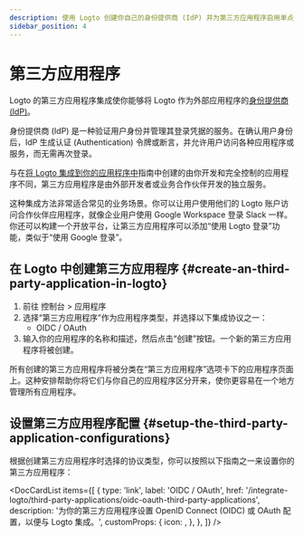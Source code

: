 ```yaml
---
description: 使用 Logto 创建你自己的身份提供商 (IdP) 并为第三方应用程序启用单点登录 (SSO)。轻松集成 OIDC、OAuth 或 SAML 应用程序。
sidebar_position: 4
---
```



# 第三方应用程序

Logto 的第三方应用程序集成使你能够将 Logto 作为外部应用程序的[身份提供商 (IdP)](https://auth.wiki/identity-provider)。

身份提供商 (IdP) 是一种验证用户身份并管理其登录凭据的服务。在确认用户身份后，IdP 生成认证 (Authentication) 令牌或断言，并允许用户访问各种应用程序或服务，而无需再次登录。

与在[将 Logto 集成到你的应用程序中](/integrate-logto/integrate-logto-into-your-application)指南中创建的由你开发和完全控制的应用程序不同，第三方应用程序是由外部开发者或业务合作伙伴开发的独立服务。

这种集成方法非常适合常见的业务场景。你可以让用户使用他们的 Logto 账户访问合作伙伴应用程序，就像企业用户使用 Google Workspace 登录 Slack 一样。你还可以构建一个开放平台，让第三方应用程序可以添加“使用 Logto 登录”功能，类似于“使用 Google 登录”。

## 在 Logto 中创建第三方应用程序 \{#create-an-third-party-application-in-logto}

1. 前往 <CloudLink to="/applications">控制台 > 应用程序</CloudLink>
2. 选择“第三方应用程序”作为应用程序类型，并选择以下集成协议之一：
   - OIDC / OAuth
3. 输入你的应用程序的名称和描述，然后点击“创建”按钮。一个新的第三方应用程序将被创建。

所有创建的第三方应用程序将被分类在“第三方应用程序”选项卡下的应用程序页面上。这种安排帮助你将它们与你自己的应用程序区分开来，使你更容易在一个地方管理所有应用程序。

## 设置第三方应用程序配置 \{#setup-the-third-party-application-configurations}

根据创建第三方应用程序时选择的协议类型，你可以按照以下指南之一来设置你的第三方应用程序：

<DocCardList
  items={[
    {
      type: 'link',
      label: 'OIDC / OAuth',
      href: '/integrate-logto/third-party-applications/oidc-oauth-third-party-applications',
      description:
        '为你的第三方应用程序设置 OpenID Connect (OIDC) 或 OAuth 配置，以便与 Logto 集成。',
      customProps: {
        icon: <OidcIcon />,
      },
    },
  ]}
/>
